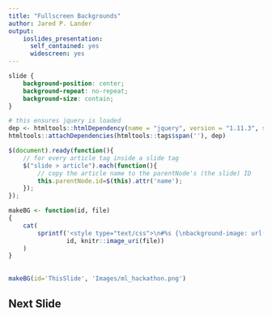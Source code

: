 ```yaml
---
title: "Fullscreen Backgrounds"
author: Jared P. Lander
output:
    ioslides_presentation:
      self_contained: yes
      widescreen: yes
---
```


```css
slide {
    background-position: center;
    background-repeat: no-repeat;
    background-size: contain;
}
```

```r
# this ensures jquery is loaded
dep <- htmltools::htmlDependency(name = "jquery", version = "1.11.3", src = system.file("rmd/h/jquery-1.11.3", package='rmarkdown'), script = "jquery.min.js")
htmltools::attachDependencies(htmltools::tags$span(''), dep)
```

```js
$(document).ready(function(){
    // for every article tag inside a slide tag
    $("slide > article").each(function(){
        // copy the article name to the parentNode's (the slide) ID
        this.parentNode.id=$(this).attr('name');
    });
});
```

```r
makeBG <- function(id, file)
{
    cat(
        sprintf('<style type="text/css">\n#%s {\nbackground-image: url(%s);\n}\n</style>',
                id, knitr::image_uri(file))
    )
}
```

##   {.SlideClass #SlideID name=ThisSlide}

```r
makeBG(id='ThisSlide', 'Images/ml_hackathon.png')
```

## Next Slide